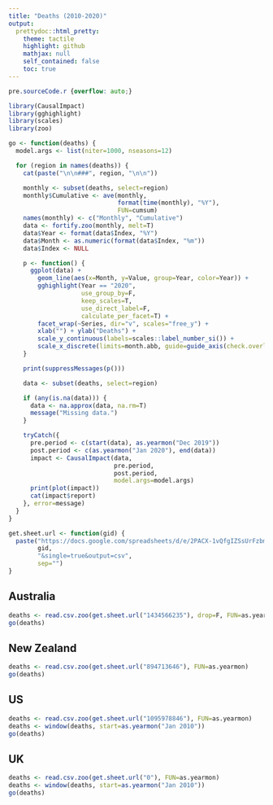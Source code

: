 ```yaml
---
title: "Deaths (2010-2020)"
output:
  prettydoc::html_pretty:
    theme: tactile
    highlight: github
    mathjax: null
    self_contained: false
    toc: true
---
```


```css
pre.sourceCode.r {overflow: auto;}
```

```r
library(CausalImpact)
library(gghighlight)
library(scales)
library(zoo)
```

```r
go <- function(deaths) {
  model.args <- list(niter=1000, nseasons=12)

  for (region in names(deaths)) {
    cat(paste("\n\n###", region, "\n\n"))

    monthly <- subset(deaths, select=region)
    monthly$Cumulative <- ave(monthly,
                              format(time(monthly), "%Y"),
                              FUN=cumsum)
    names(monthly) <- c("Monthly", "Cumulative")
    data <- fortify.zoo(monthly, melt=T)
    data$Year <- format(data$Index, "%Y")
    data$Month <- as.numeric(format(data$Index, "%m"))
    data$Index <- NULL

    p <- function() {
      ggplot(data) +
        geom_line(aes(x=Month, y=Value, group=Year, color=Year)) +
        gghighlight(Year == "2020",
                    use_group_by=F,
                    keep_scales=T,
                    use_direct_label=F,
                    calculate_per_facet=T) +
        facet_wrap(~Series, dir="v", scales="free_y") +
        xlab("") + ylab("Deaths") +
        scale_y_continuous(labels=scales::label_number_si()) +
        scale_x_discrete(limits=month.abb, guide=guide_axis(check.overlap=T))
    }

    print(suppressMessages(p()))

    data <- subset(deaths, select=region)

    if (any(is.na(data))) {
      data <- na.approx(data, na.rm=T)
      message("Missing data.")
    }

    tryCatch({
      pre.period <- c(start(data), as.yearmon("Dec 2019"))
      post.period <- c(as.yearmon("Jan 2020"), end(data))
      impact <- CausalImpact(data,
                             pre.period,
                             post.period,
                             model.args=model.args)
      print(plot(impact))
      cat(impact$report)
    }, error=message)
  }
}

get.sheet.url <- function(gid) {
  paste("https://docs.google.com/spreadsheets/d/e/2PACX-1vQfgIZSsUrFzbmVK0hjbTjvY2TGI75FRkrU8rGKpLebZnfFFBCvFyI1zPgUE3uivCOmbOKOYJWyYUiQ/pub?gid=",
        gid,
        "&single=true&output=csv",
        sep="")
}
```

## Australia {.tabset}

```r
deaths <- read.csv.zoo(get.sheet.url("1434566235"), drop=F, FUN=as.yearmon)
go(deaths)
```

## New Zealand {.tabset}

```r
deaths <- read.csv.zoo(get.sheet.url("894713646"), FUN=as.yearmon)
go(deaths)
```

## US {.tabset}

```r
deaths <- read.csv.zoo(get.sheet.url("1095978846"), FUN=as.yearmon)
deaths <- window(deaths, start=as.yearmon("Jan 2010"))
go(deaths)
```

## UK {.tabset}

```r
deaths <- read.csv.zoo(get.sheet.url("0"), FUN=as.yearmon)
deaths <- window(deaths, start=as.yearmon("Jan 2010"))
go(deaths)
```
